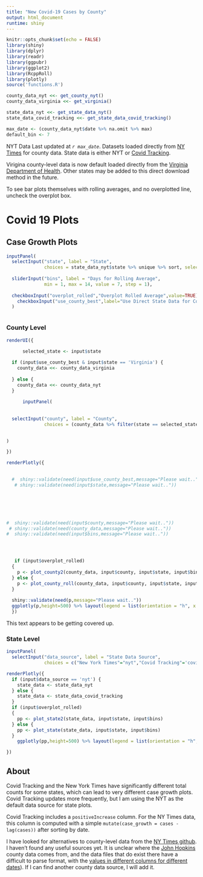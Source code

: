 ```yaml
---
title: "New Covid-19 Cases by County"
output: html_document
runtime: shiny
---
```


```r
knitr::opts_chunk$set(echo = FALSE)
library(shiny)
library(dplyr)
library(readr)
library(ggpubr)
library(ggplot2)
library(RcppRoll)
library(plotly)
source('functions.R')
```

```r

county_data_nyt <<- get_county_nyt()
county_data_virginia <<- get_virginia()

state_data_nyt <<- get_state_data_nyt()
state_data_covid_tracking <<- get_state_data_covid_tracking()

max_date <- (county_data_nyt$date %>% na.omit %>% max)
default_bin <- 7
```

NYT Data Last updated at *`r max_date`*. Datasets loaded directly from [NY Times](https://github.com/nytimes/covid-19-data) for county data. State data is either NYT or [Covid Tracking](https://covidtracking.com/api).

Virigina county-level data is now default loaded directly from the [Virginia Department of Health](http://www.vdh.virginia.gov/coronavirus/). Other states may be added to this direct download method in the future.

To see bar plots themselves with rolling averages, and no overplotted line, uncheck the overplot box.

# Covid 19 Plots {.tabset}

## Case Growth Plots {.tabset}


```r


inputPanel(
  selectInput("state", label = "State",
              choices = state_data_nyt$state %>% unique %>% sort, selected = 'Virginia'),
  
  sliderInput("bins", label = "Days for Rolling Average",
              min = 1, max = 14, value = 7, step = 1),
  
  checkboxInput("overplot_rolled","Overplot Rolled Average",value=TRUE),
    checkboxInput("use_county_best",label="Use Direct State Data for County if available", value=TRUE)
  )



```

### County Level

```r

renderUI({
  
      selected_state <- input$state

  if (input$use_county_best & input$state == 'Virginia') {
    county_data <<- county_data_virginia
    
  } else {
    county_data <<- county_data_nyt
  }
  
      inputPanel(
  
  
  selectInput("county", label = "County",
              choices = (county_data %>% filter(state == selected_state))$county %>% unique %>% sort, selected = 'Henrico')
  

)

})

renderPlotly({
  

  #  shiny::validate(need(input$use_county_best,message="Please wait.."))
   # shiny::validate(need(input$state,message="Please wait.."))

  




#  shiny::validate(need(input$county,message="Please wait.."))
 # shiny::validate(need(county_data,message="Please wait.."))
#  shiny::validate(need(input$bins,message="Please wait.."))




   if (input$overplot_rolled)
  {
    p <- plot_county2(county_data, input$county, input$state, input$bins)
  } else {
    p <- plot_county_roll(county_data, input$county, input$state, input$bins)
  }
  
  shiny::validate(need(p,message="Please wait.."))
  ggplotly(p,height=500) %>% layout(legend = list(orientation = "h", x = 0.1, y = .8))
  })

```

This text appears to be getting covered up.

### State Level
``` r

inputPanel(
  selectInput("data_source", label = "State Data Source",
              choices = c("New York Times"="nyt","Covid Tracking"='covid_tracking'), selected = 'nyt'))

renderPlotly({
  if (input$data_source == 'nyt') {
    state_data <- state_data_nyt
  } else {
    state_data <- state_data_covid_tracking
  }
  if (input$overplot_rolled)
  {
    pp <- plot_state2(state_data, input$state, input$bins)
  } else {
    pp <- plot_state(state_data, input$state, input$bins)
  }
    ggplotly(pp,height=500) %>% layout(legend = list(orientation = "h", x = 0.1, y = .8))

})

```

## About

Covid Tracking and the New York Times have significantly different total counts for some states, which can lead to very different case growth plots. Covid Tracking updates more frequently, but I am using the NYT as the default data source for state plots.

Covid Tracking includes a `positiveIncrease` column. For the NY Times data, this column is computed with a simple `mutate(case_growth = cases - lag(cases))` after sorting by date.

I have looked for alternatives to county-level data from the [NY Times github](https://github.com/nytimes/covid-19-data). I haven't found any useful sources yet. It is unclear where the [John Hopkins](https://github.com/CSSEGISandData/COVID-19) county data comes from, and the data files that do exist there have a difficult to parse format, with the [values in different columns for different dates](https://github.com/CSSEGISandData/COVID-19/blob/master/csse_covid_19_data/csse_covid_19_time_series/time_series_covid19_confirmed_US.csv)). If I can find another county data source, I will add it.

